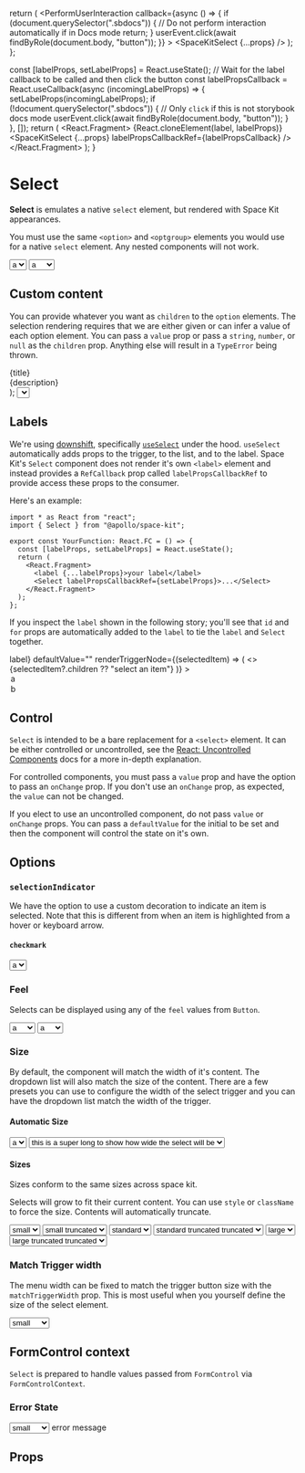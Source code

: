 
<Meta title="Form/Select" component={SpaceKitSelect} />

  return (
    <PerformUserInteraction
      callback={async () => {
        if (document.querySelector(".sbdocs")) {
          // Do not perform interaction automatically if in Docs mode
          return;
        }
        userEvent.click(await findByRole(document.body, "button"));
      }}
    >
      <SpaceKitSelect {...props} />
    </PerformUserInteraction>
  );
};

  const [labelProps, setLabelProps] = React.useState();
  // Wait for the label callback to be called and then click the button
  const labelPropsCallback = React.useCallback(async (incomingLabelProps) => {
    setLabelProps(incomingLabelProps);
    if (!document.querySelector(".sbdocs")) {
      // Only `click` if this is not storybook docs mode
      userEvent.click(await findByRole(document.body, "button"));
    }
  }, []);
  return (
    <React.Fragment>
      {React.cloneElement(label, labelProps)}
      <SpaceKitSelect {...props} labelPropsCallbackRef={labelPropsCallback} />
    </React.Fragment>
  );
}

# Select

**Select** is emulates a native `select` element, but rendered with Space Kit appearances.

You must use the same `<option>` and `<optgroup>` elements you would use for a native `select` element. Any nested components will not work.

<Canvas>
  <Story name="basic options">
    <Select
      aria-labelledby="basic-options-label"
      defaultValue=""
      renderTriggerNode={(selectedItem) => (
        <>{selectedItem?.children ?? "select an item"}</>
      )}
    >
      <option value="value a">a</option>
      <option value="value b">b</option>
    </Select>
  </Story>
  <Story name="basic optgroup">
    <Select
      renderTriggerNode={(selectedItem) => (
        <>{selectedItem?.children ?? "select an item"}</>
      )}
    >
      <optgroup label="Group of options">
        <option value="value a">a</option>
        <option value="value b">b</option>
      </optgroup>
      <optgroup label="Second of options">
        <option value="value c">c</option>
        <option value="value d">d</option>
      </optgroup>
    </Select>
  </Story>
  <Story name="disabled">
    <Select
      disabled
      renderTriggerNode={(selectedItem) => (
        <>{selectedItem?.children ?? "select an item"}</>
      )}
    >
      <option value="value a">a</option>
      <option value="value b">b</option>
    </Select>
  </Story>
</Canvas>

## Custom content

You can provide whatever you want as `children` to the `option` elements. The selection rendering requires that we are either given or can infer a value of each option element. You can pass a `value` prop or pass a `string`, `number`, or `null` as the `children` prop. Anything else will result in a `TypeError` being thrown.

  <div style={{ whiteSpace: "normal", overflow: "auto" }}>
    <div style={{ ...base.base, fontWeight: "semibold" }}>{title}</div>
    <div style={{ opacity: 0.75 }}>{description}</div>
  </div>
);

<Canvas>
  <Story name="rich option children">
    <Select
      defaultValue="Consumer"
      listFeel="borderless"
      renderTriggerNode={(selectedItem) => (
        <>{selectedItem?.value ?? "select an item"}</>
      )}
      selectionIndicator="checkmark"
    >
      <option value="Consumer" style={{ height: "auto" }}>
        <RichOption
          title="Consumer"
          description="Limited read-only user. Can use the Explorer, Schema Reference, and Changelog, but cannot see any graph metrics."
        />
      </option>
      <option value="Observer" style={{ height: "auto" }}>
        <RichOption
          title="Observer"
          description="Read-only user. Can view schemas and metrics on all graphs in the organization."
        />
      </option>
      <option value="Contributor" style={{ height: "auto" }}>
        <RichOption
          title="Contributor"
          description="Can view all graph data and push new schema versions to graphs in the org, but cannot manage graph configurations."
        />
      </option>
      <option value="Graph Admin" style={{ height: "auto" }}>
        <RichOption
          title="Graph Admin"
          description="Can view and manage configuration for every graph in the organization, but cannot manage members and billing."
        />
      </option>
    </Select>
  </Story>
</Canvas>

## Labels

We're using [downshift](https://www.downshift-js.com/), specifically [`useSelect`](https://www.downshift-js.com/use-select) under the hood. `useSelect` automatically adds props to the trigger, to the list, and to the label. Space Kit's `Select` component does not render it's own `<label>` element and instead provides a `RefCallback` prop called `labelPropsCallbackRef` to provide access these props to the consumer.

Here's an example:

```tsx
import * as React from "react";
import { Select } from "@apollo/space-kit";

export const YourFunction: React.FC = () => {
  const [labelProps, setLabelProps] = React.useState();
  return (
    <React.Fragment>
      <label {...labelProps}>your label</label>
      <Select labelPropsCallbackRef={setLabelProps}>...</Select>
    </React.Fragment>
  );
};
```

If you inspect the `label` shown in the following story; you'll see that `id` and `for` props are automatically added to the `label` to tie the `label` and `Select` together.

<Canvas>
  <Story name="basic options with label">
    <SelectWithLabel
      label={<label>label</label>}
      defaultValue=""
      renderTriggerNode={(selectedItem) => (
        <>{selectedItem?.children ?? "select an item"}</>
      )}
    >
      <option value="value a">a</option>
      <option value="value b">b</option>
    </SelectWithLabel>
  </Story>
</Canvas>

## Control

`Select` is intended to be a bare replacement for a `<select>` element. It can be either controlled or uncontrolled, see the [React: Uncontrolled Components](https://reactjs.org/docs/uncontrolled-components.html) docs for a more in-depth explanation.

For controlled components, you must pass a `value` prop and have the option to pass an `onChange` prop. If you don't use an `onChange` prop, as expected, the `value` can not be changed.

If you elect to use an uncontrolled component, do not pass `value` or `onChange` props. You can pass a `defaultValue` for the initial to be set and then the component will control the state on it's own.

## Options

### `selectionIndicator`

We have the option to use a custom decoration to indicate an item is selected. Note that this is different from when an item is highlighted from a hover or keyboard arrow.

#### `checkmark`

<Canvas>
  <Story name="selectionIndicator, checkmark">
    <Select feel="flat" defaultValue="a" selectionIndicator="checkmark">
      <option>a</option>
      <option>b</option>
    </Select>
  </Story>
</Canvas>

### Feel

Selects can be displayed using any of the `feel` values from `Button`.

<Canvas>
  <Story name="feel raised">
    <Select
      feel="raised"
      defaultValue=""
      renderTriggerNode={(selectedItem) => (
        <>{selectedItem?.children ?? "select an item"}</>
      )}
    >
      <option>a</option>
      <optgroup label="header 1">
        <option>b</option>
      </optgroup>
    </Select>
  </Story>
  <Story name="feel flat">
    <Select
      feel="flat"
      defaultValue=""
      renderTriggerNode={(selectedItem) => (
        <>{selectedItem?.children ?? "select an item"}</>
      )}
    >
      <option>a</option>
      <optgroup label="header 1">
        <option>b</option>
      </optgroup>
    </Select>
  </Story>
</Canvas>

### Size

By default, the component will match the width of it's content. The dropdown list will also match the size of the content. There are a few presets you can use to configure the width of the select trigger and you can have the dropdown list match the width of the trigger.

#### Automatic Size

<Canvas>
  <Story name="Automatic Size, Narrow">
    <Select defaultValue="a">
      <option>a</option>
    </Select>
  </Story>
  <Story name="Automatic Size, Wide">
    <Select defaultValue="this is a super long to show how wide the select will be">
      <option>this is a super long to show how wide the select will be</option>
    </Select>
  </Story>
</Canvas>

#### Sizes

Sizes conform to the same sizes across space kit.

Selects will grow to fit their current content. You can use `style` or `className` to force the size. Contents will automatically truncate.

<Canvas>
  <Story name="Small, Not Truncated">
    <Select size="small" defaultValue="small">
      <option>small</option>
    </Select>
  </Story>
  <Story name="Small, Truncated">
    <Select size="small" defaultValue="small truncated" style={{ width: 100 }}>
      <option>small truncated</option>
    </Select>
  </Story>
  <Story name="Standard, Not Truncated">
    <Select size="standard" defaultValue="standard">
      <option>standard</option>
    </Select>
  </Story>
  <Story name="Standard, Truncated">
    <Select
      size="standard"
      defaultValue="standard truncated truncated"
      style={{ width: 150 }}
    >
      <option>standard truncated truncated</option>
    </Select>
  </Story>
  <Story name="Large, Not Truncated">
    <Select size="large" defaultValue="large">
      <option>large</option>
    </Select>
  </Story>
  <Story name="Large, Truncated">
    <Select
      size="large"
      defaultValue="large truncated truncated"
      style={{ width: 200 }}
    >
      <option>large truncated truncated</option>
    </Select>
  </Story>
</Canvas>

### Match Trigger width

The menu width can be fixed to match the trigger button size with the `matchTriggerWidth` prop. This is most useful when you yourself define the size of the select element.

<Canvas>
  <Story name="Match Trigger Prop">
    <Select defaultValue="small" matchTriggerWidth style={{ width: 150 }}>
      <option>small</option>
      <option>medium</option>
      <option>large</option>
    </Select>
  </Story>
</Canvas>

## FormControl context

`Select` is prepared to handle values passed from `FormControl` via `FormControlContext`.

### Error State

<Canvas>
  <Story name="FormControlContext, error state">
    <FormControl value={{ error: "error" }}>
      <Select defaultValue="small" style={{ width: 150 }}>
        <option>small</option>
        <option>medium</option>
        <option>large</option>
      </Select>
      <FormErrorMessage>error message</FormErrorMessage>
    </FormControl>
  </Story>
</Canvas>

## Props

<ArgsTable of={SpaceKitSelect} />
